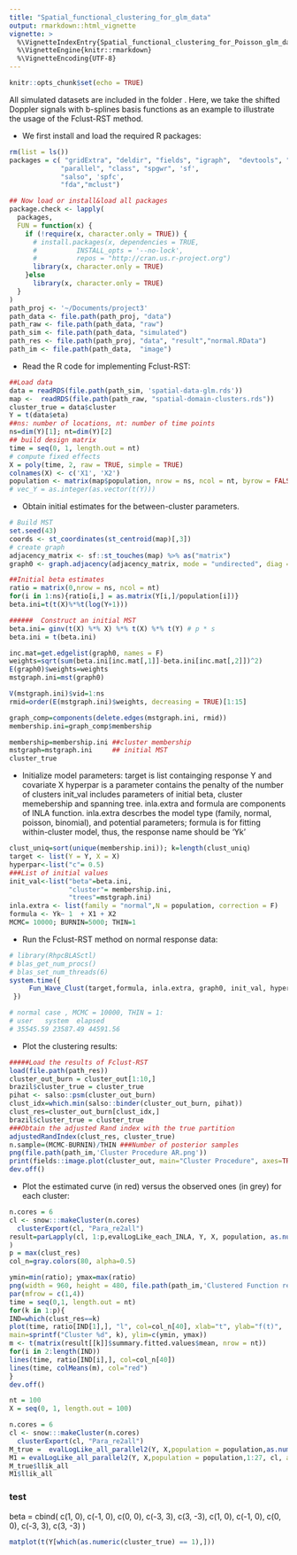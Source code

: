 ```yaml
---
title: "Spatial_functional_clustering_for_glm_data"
output: rmarkdown::html_vignette
vignette: >
  %\VignetteIndexEntry{Spatial_functional_clustering_for_Poisson_glm_data}
  %\VignetteEngine{knitr::rmarkdown}
  %\VignetteEncoding{UTF-8}
---
```


```r
knitr::opts_chunk$set(echo = TRUE)
```

All simulated datasets are included in the folder \textcolor{red}{Sim-Data}. Here, we take the shifted Doppler signals with b-splines basis functions as an example to illustrate the usage of the Fclust-RST method. 

- We first install and load the required R packages:
```r
rm(list = ls())
packages = c( "gridExtra", "deldir", "fields", "igraph",  "devtools", "ggplot2", "Matrix.utils", "grid", 
             "parallel", "class", "spgwr", 'sf',
             "salso", 'spfc',
             "fda","mclust")

## Now load or install&load all packages
package.check <- lapply(
  packages,
  FUN = function(x) {
    if (!require(x, character.only = TRUE)) {
      # install.packages(x, dependencies = TRUE, 
      #          INSTALL_opts = '--no-lock', 
      #          repos = "http://cran.us.r-project.org")
      library(x, character.only = TRUE)
    }else
      library(x, character.only = TRUE)
  }
)
path_proj <- '~/Documents/project3'
path_data <- file.path(path_proj, "data")
path_raw <- file.path(path_data, "raw")
path_sim <- file.path(path_data, "simulated")
path_res <- file.path(path_proj, "data", "result","normal.RData")
path_im <- file.path(path_data,  "image")
```

- Read the R code for implementing Fclust-RST:


```r
##Load data
data = readRDS(file.path(path_sim, 'spatial-data-glm.rds'))
map <-  readRDS(file.path(path_raw, "spatial-domain-clusters.rds"))
cluster_true = data$cluster
Y = t(data$eta)
##ns: number of locations, nt: number of time points
ns=dim(Y)[1]; nt=dim(Y)[2]  
## build design matrix
time = seq(0, 1, length.out = nt)
# compute fixed effects
X = poly(time, 2, raw = TRUE, simple = TRUE)
colnames(X) <- c('X1', 'X2')
population <- matrix(map$population, nrow = ns, ncol = nt, byrow = FALSE)
# vec_Y = as.integer(as.vector(t(Y)))
```

- Obtain initial estimates for the between-cluster parameters. 
   \begin{itemize}
     \item  The hyperparameter $\mathcal{G}$ is fixed to be the true graph $\mathcal{G}_0$ used for generating the cluster-wise constant Doppler signals.      \item  The initial values of wavelet coefficients, $\{\hat{\boldsymbol{\beta}}(\mathbf{s})\}$, are obtained by using the least-square estimates for each location $\mathbf{s}$. 
     \item  For each edge of $\mathcal{G}$ connecting $\mathbf{s}$ and $\mathbf{s}^{\prime}$, the Euclidean distance of $\hat{\boldsymbol{\beta}}(\mathbf{s})$ and $\hat{\boldsymbol{\beta}}(\mathbf{s}^{\prime})$ is used as its edge weight. Then, the initial minimum spanning tree (MST), $\mathcal{T}^{(0)}$, is obtained based on $\mathcal{G}$ and its assigned edge weights. 
     \item  By removing $(k_p^{(0)}-1)$ edges of $\mathcal{T}^{(0)}$, we obtain $k_p^{(0)}$ initial clusters. 
  \end{itemize}
```r
# Build MST 
set.seed(43)
coords <- st_coordinates(st_centroid(map)[,3])
# create graph
adjacency_matrix <- sf::st_touches(map) %>% as("matrix")
graph0 <- graph.adjacency(adjacency_matrix, mode = "undirected", diag = FALSE)

##Initial beta estimates
ratio = matrix(0,nrow = ns, ncol = nt)
for(i in 1:ns){ratio[i,] = as.matrix(Y[i,]/population[i])}
beta.ini=t(t(X)%*%t(log(Y+1))) 

######  Construct an initial MST
beta.ini= ginv(t(X) %*% X) %*% t(X) %*% t(Y) # p * s
beta.ini = t(beta.ini) 

inc.mat=get.edgelist(graph0, names = F)
weights=sqrt(sum(beta.ini[inc.mat[,1]]-beta.ini[inc.mat[,2]])^2)
E(graph0)$weights=weights
mstgraph.ini=mst(graph0)

V(mstgraph.ini)$vid=1:ns
rmid=order(E(mstgraph.ini)$weights, decreasing = TRUE)[1:15]

graph_comp=components(delete.edges(mstgraph.ini, rmid))
membership.ini=graph_comp$membership

membership=membership.ini ##cluster membership
mstgraph=mstgraph.ini     ## initial MST
cluster_true 
```
- Initialize model parameters:
 target is list containging response Y and covariate X
 hyperpar is a parameter contains the penalty of the number of clusters
 init_val includes parameters of initial beta, cluster memebership and spanning tree.
 inla.extra and formula are components of INLA function. inla.extra descrbes the model type (family, normal, poisson, binomial), and potential parameters; 
 formula is for fitting within-cluster model, thus, the response name should be 'Yk'
```r
clust_uniq=sort(unique(membership.ini)); k=length(clust_uniq)
target <- list(Y = Y, X = X)
hyperpar<-list("c"= 0.5)
###List of initial values
init_val<-list("beta"=beta.ini, 
               "cluster"= membership.ini, 
               "trees"=mstgraph.ini)
inla.extra <- list(family = "normal",N = population, correction = F)
formula <- Yk~ 1  + X1 + X2
MCMC= 10000; BURNIN=5000; THIN=1
```
- Run the Fclust-RST method on normal response data:
```r
# library(RhpcBLASctl)
# blas_get_num_procs()
# blas_set_num_threads(6)
system.time({
     Fun_Wave_Clust(target,formula, inla.extra, graph0, init_val, hyperpar, MCMC, BURNIN, THIN, path_res, seed = 1234)
 })

# normal case , MCMC = 10000, THIN = 1:
# user   system  elapsed 
# 35545.59 23587.49 44591.56 
```

- Plot the clustering results:

```r

#####Load the results of Fclust-RST
load(file.path(path_res))
cluster_out_burn = cluster_out[1:10,]
brazil$cluster_true = cluster_true
pihat <- salso::psm(cluster_out_burn)
clust_idx=which.min(salso::binder(cluster_out_burn, pihat))
clust_res=cluster_out_burn[clust_idx,]
brazil$cluster_true = cluster_true
###Obtain the adjusted Rand index with the true partition
adjustedRandIndex(clust_res, cluster_true)
n.sample=(MCMC-BURNIN)/THIN ###Number of posterior samples
png(file.path(path_im,'Cluster Procedure AR.png'))
print(fields::image.plot(cluster_out, main="Cluster Procedure", axes=TRUE, xlab = 'Iterations', ylab = 'Memembership'))
dev.off()
```

- Plot the estimated curve (in red) versus the observed ones (in grey) for each cluster:

```r
n.cores = 6
cl <- snow:::makeCluster(n.cores)
  clusterExport(cl, "Para_re2all")
result=parLapply(cl, 1:p,evalLogLike_each_INLA, Y, X, population, as.numeric(clust_res), a0 = 0.1, b0 = 0.1, order = NULL, detailed = T
)
p = max(clust_res)
col_n=gray.colors(80, alpha=0.5)

ymin=min(ratio); ymax=max(ratio)
png(width = 960, height = 480, file.path(path_im,'Clustered Function results AR.png'))
par(mfrow = c(1,4))
time = seq(0,1, length.out = nt)
for(k in 1:p){
IND=which(clust_res==k)
plot(time, ratio[IND[1],], "l", col=col_n[40], xlab="t", ylab="f(t)",
main=sprintf("Cluster %d", k), ylim=c(ymin, ymax))
m <- t(matrix(result[[k]]$summary.fitted.values$mean, nrow = nt))
for(i in 2:length(IND))
lines(time, ratio[IND[i],], col=col_n[40])
lines(time, colMeans(m), col="red")
}
dev.off()
```

```r
nt = 100
X = seq(0, 1, length.out = 100)

```

```r
n.cores = 6
cl <- snow:::makeCluster(n.cores)
  clusterExport(cl, "Para_re2all")
M_true =  evalLogLike_all_parallel2(Y, X,population = population,as.numeric(cluster_true), cl, a0 = 0.1, b0 = 0.1, order = 2, detailed = F)
M1 = evalLogLike_all_parallel2(Y, X,population = population,1:27, cl, a0 = 0.1, b0 = 0.1, order = 2, detailed = F)
M_true$llik_all
M1$llik_all
```

### test
beta = cbind(
    c(1, 0), c(-1, 0), c(0, 0), c(-3, 3), c(3, -3),
    c(1, 0), c(-1, 0), c(0, 0), c(-3, 3), c(3, -3)
)

```r
matplot(t(Y[which(as.numeric(cluster_true) == 1),]))

```
